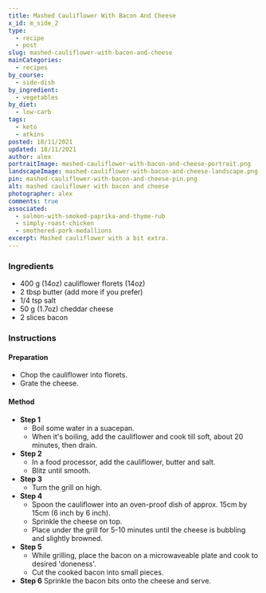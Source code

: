 ```yaml
---
title: Mashed Cauliflower With Bacon And Cheese
x_id: m_side_2
type:
  - recipe
  - post
slug: mashed-cauliflower-with-bacon-and-cheese
mainCategories: 
  - recipes
by_course:
  - side-dish
by_ingredient:
  - vegetables
by_diet:
  - low-carb
tags: 
  - keto
  - atkins
posted: 18/11/2021
updated: 18/11/2021
author: alex
portraitImage: mashed-cauliflower-with-bacon-and-cheese-portrait.png
landscapeImage: mashed-cauliflower-with-bacon-and-cheese-landscape.png
pin: mashed-cauliflower-with-bacon-and-cheese-pin.png
alt: mashed cauliflower with bacon and cheese
photographer: alex
comments: true
associated: 
  - salmon-with-smoked-paprika-and-thyme-rub
  - simply-roast-chicken
  - smothered-pork-medallions
excerpt: Mashed cauliflower with a bit extra.
---
```


<Ingredients>

### Ingredients
  - 400 g (14oz) cauliflower florets (14oz)
  - 2 tbsp butter (add more if you prefer)
  - 1/4 tsp salt
  - 50 g (1.7oz) cheddar cheese
  - 2 slices bacon

</Ingredients>

<Instructions>

### Instructions

#### Preparation

  - Chop the cauliflower into florets.
  - Grate the cheese.

#### Method

  - **Step 1**
    - Boil some water in a suacepan.
    - When it's boiling, add the cauliflower and cook till soft, about 20 minutes, then drain.
  - **Step 2**
    - In a food processor, add the cauliflower, butter and salt.
    - Blitz until smooth.
  - **Step 3**
    - Turn the grill on high.
  - **Step 4**
    - Spoon the cauliflower into an oven-proof dish of approx. 15cm by 15cm (6 inch by 6 inch).
    - Sprinkle the cheese on top.
    - Place under the grill for 5-10 minutes until the cheese is bubbling and slightly browned.
  - **Step 5**
    - While grilling, place the bacon on a microwaveable plate and cook to desired 'doneness'.
    - Cut the cooked bacon into small pieces.
  - **Step 6**
    Sprinkle the bacon bits onto the cheese and serve.

</Instructions>


